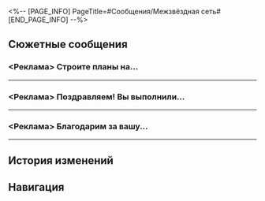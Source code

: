 <%-- [PAGE_INFO]
PageTitle=#Сообщения/Межзвёздная сеть#
[END_PAGE_INFO] --%>
{{Сообщение Инфобокс
|id          = 30
|Изображение = НИП Межзвёздная сеть Иконка.png
|Тип         = НИП
|Отправитель = Межзвёздная сеть
|Описание    = 
|Фракция     = 
}}

==Сюжетные сообщения==
===<Реклама> Строите планы на...===
{{Сообщения
|условие_получения = 
|текст =
:'''Межзвёздная сеть:''' <Реклама> Строите планы на сегодняшний вечер, (Первопроходец)?<br />Ваш друг Калливелл Леонард играет в захватывающий галактический шутер «Космические войны».<br />Вы хотите встретиться лицом к лицу с армией роботов императора в контрнаступательном сражении Авроры? Провести день в облачном особняке на Пир-Пойнте в качестве сотрудника P-35? Или вы хотите превратиться в Галактического рейнджера и пройти сложнейшую операцию по убийству? Многопользовательская онлайн-игра «Космические войны» уже открыта для всех пользователей. Встретьтесь с Леонардом Калливеллом и начните собственное галактическое путешествие.<br />*Требуется членство в Межзвёздной сети.
:{Выбор} Что это?
::'''(Первопроходец):''' Что это?
:{Выбор} Что ещё за Леонард?
::'''(Первопроходец):''' Что ещё за Леонард?
:{Выбор} Отменить.
::'''(Первопроходец):''' T
}}
----

===<Реклама> Поздравляем! Вы выполнили...===
{{Сообщения
|условие_получения = 
|текст =
:'''Межзвёздная сеть:''' <Реклама> Поздравляем! Вы выполнили миссию в «Космической войне» и одержали победу. Пожалуйста, подтвердите свою статистику сражений в Комнате наблюдения.
}}
----

===<Реклама> Благодарим за вашу...===
{{Сообщения
|условие_получения = 
|текст =
:'''Межзвёздная сеть:''' <Реклама> Благодарим за вашу поддержку. Ограниченная пробная версия «Космической войны» завершена, и игровое приложение будет автоматически удалено. Благодарим за вашу поддержку и надеемся увидеть вас снова.
}}
----

==История изменений==
{{История изменений|2.7}}

==Навигация==
{{Сообщения Навбокс}}